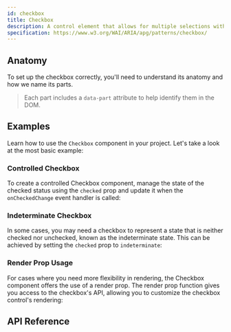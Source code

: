 ```yaml
---
id: checkbox
title: Checkbox
description: A control element that allows for multiple selections within a set.
specification: https://www.w3.org/WAI/ARIA/apg/patterns/checkbox/
---
```



<ComponentPreview />

## Anatomy

To set up the checkbox correctly, you'll need to understand its anatomy and how
we name its parts.

> Each part includes a `data-part` attribute to help identify them in the DOM.

<Anatomy id="checkbox" />

## Examples

Learn how to use the `Checkbox` component in your project. Let's take a look at
the most basic example:

<Story id="Basic" />

### Controlled Checkbox

To create a controlled Checkbox component, manage the state of the checked
status using the `checked` prop and update it when the `onCheckedChange` event
handler is called:

<Story id="Controlled" />

### Indeterminate Checkbox

In some cases, you may need a checkbox to represent a state that is neither
checked nor unchecked, known as the indeterminate state. This can be achieved by
setting the `checked` prop to `indeterminate`:

<Story id="Indeterminate" />

### Render Prop Usage

For cases where you need more flexibility in rendering, the Checkbox component
offers the use of a render prop. The render prop function gives you access to
the checkbox's API, allowing you to customize the checkbox control's rendering:

<Story id="RenderProp" />

## API Reference

<ComponentTypes />
